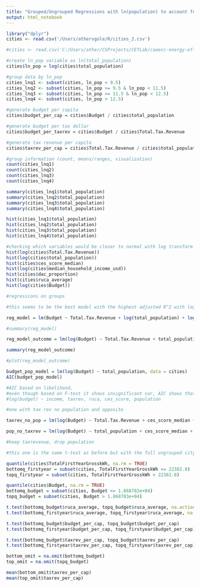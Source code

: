 ```yaml
---
title: "Grouped/Ungrouped Regressions with ln(population) to account for skew"
output: html_notebook
---
```


```r
library("dplyr")
cities <- read.csv('/Users/athervgole/R/cities_2.csv')

#cities <- read.csv('C:/Users/ather/CSProjects/CETLab/caeecc-energy-efficiency/cities_2.csv')
```

```r
#create ln_pop variable as ln(total_population)
cities$ln_pop = log(cities$total_population)

#group data by ln_pop
cities_lnq1 <- subset(cities, ln_pop < 9.5)
cities_lnq2 <- subset(cities, ln_pop >= 9.5 & ln_pop < 11.5)
cities_lnq3 <- subset(cities, ln_pop >= 11.5 & ln_pop < 12.5)
cities_lnq4 <- subset(cities, ln_pop > 12.5)

#generate budget per capita
cities$budget_per_cap = cities$Budget / cities$total_population

#generate budget per tax dollar
cities$budget_per_taxrev = cities$Budget / cities$Total.Tax.Revenue

#generate tax revenue per capita
cities$taxrev_per_cap = cities$Total.Tax.Revenue / cities$total_population

```


```r
#group information (count, means/ranges, visualization)
count(cities_lnq1)
count(cities_lnq2)
count(cities_lnq3)
count(cities_lnq4)

summary(cities_lnq1$total_population)
summary(cities_lnq2$total_population)
summary(cities_lnq3$total_population)
summary(cities_lnq4$total_population)

hist(cities_lnq1$total_population)
hist(cities_lnq2$total_population)
hist(cities_lnq3$total_population)
hist(cities_lnq4$total_population)
```

```r
#checking which variables would be closer to normal with log transform VST
hist(log(cities$Total.Tax.Revenue))
hist(log(cities$total_population))
hist(cities$ces_score_median)
hist(log(cities$median_household_income_usd))
hist(cities$dac_proportion)
hist(cities$ruca_average)
hist(log(cities$Budget))
```

```r
#regressions on groups

#this seems to be the best model with the highest adjusted R^2 with log transformations

reg_model = lm(Budget ~ Total.Tax.Revenue + log(total_population) + log(ces_score_median) + log(median_household_income_usd) + dac_proportion + log(ruca_average), data = cities)

#summary(reg_model)

reg_model_outcome = lm(log(Budget) ~ Total.Tax.Revenue + total_population + ces_score_median + median_household_income_usd + ruca_average, data = cities)

summary(reg_model_outcome)

#plot(reg_model_outcome)
```

```r
budget_pop_model = lm(log(Budget) ~ total_population, data = cities)
AIC(budget_pop_model)

#AIC based on likelihood,
#even though based on F-test it shows insignificant var, AIC shows that the larger model is significant
#log(budget) ~ income, taxrev, ruca, ces_score, population

```
```r
#one with tax rev no population and opposite

taxrev_no_pop = lm(log(Budget) ~ Total.Tax.Revenue + ces_score_median + median_household_income_usd + ruca_average, data = cities)

pop_no_taxrev = lm(log(Budget) ~ total_population + ces_score_median + median_household_income_usd + ruca_average, data = cities)

#keep taxrevenue, drop population

```


```r

#this one is the same t-test as before but with the full ungrouped city dataset

quantile(cities$TotalFirstYearGrosskWh, na.rm = TRUE)
bottomq_firstyear = subset(cities, TotalFirstYearGrosskWh <= 22382.8)
topq_firstyear = subset(cities, TotalFirstYearGrosskWh > 22382.8)

quantile(cities$Budget, na.rm = TRUE)
bottomq_budget = subset(cities, Budget <= 1.868783e+04)
topq_budget = subset(cities, Budget > 1.868783e+04)

t.test(bottomq_budget$ruca_average, topq_budget$ruca_average, na.action = na.omit)
t.test(bottomq_firstyear$ruca_average, topq_firstyear$ruca_average, na.action = na.omit)

t.test(bottomq_budget$budget_per_cap, topq_budget$budget_per_cap)
t.test(bottomq_firstyear$budget_per_cap, topq_firstyear$budget_per_cap)

t.test(bottomq_budget$taxrev_per_cap, topq_budget$taxrev_per_cap)
t.test(bottomq_firstyear$taxrev_per_cap, topq_firstyear$taxrev_per_cap)

```

```r

bottom_omit = na.omit(bottomq_budget)
top_omit = na.omit(topq_budget)

mean(bottom_omit$taxrev_per_cap)
mean(top_omit$taxrev_per_cap)

```

